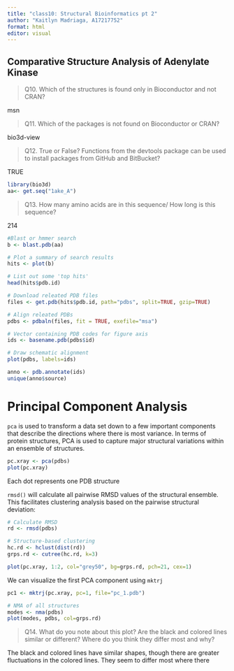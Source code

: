 ```yaml
---
title: "class10: Structural Bioinformatics pt 2"
author: "Kaitlyn Madriaga, A17217752"
format: html
editor: visual
---
```


## Comparative Structure Analysis of Adenylate Kinase

> Q10. Which of the structures is found only in Bioconductor and not CRAN?

msn

> Q11. Which of the packages is not found on Bioconductor or CRAN?

bio3d-view

> Q12. True or False? Functions from the devtools package can be used to install packages from GitHub and BitBucket?

TRUE

```r
library(bio3d)
aa<- get.seq("1ake_A")
```


> Q13. How many amino acids are in this sequence/ How long is this sequence? 

214

```r
#Blast or hmmer search 
b <- blast.pdb(aa)
```
```r
# Plot a summary of search results
hits <- plot(b)
```
```r
# List out some 'top hits'
head(hits$pdb.id)
```
```r
# Download releated PDB files
files <- get.pdb(hits$pdb.id, path="pdbs", split=TRUE, gzip=TRUE)
```

```r
# Align releated PDBs
pdbs <- pdbaln(files, fit = TRUE, exefile="msa")
```

```r
# Vector containing PDB codes for figure axis
ids <- basename.pdb(pdbs$id)

# Draw schematic alignment
plot(pdbs, labels=ids)
```

```r
anno <- pdb.annotate(ids)
unique(anno$source)
```
# Principal Component Analysis

`pca` is used to transform a data set down to a few important components that describe the directions where there is most variance. In terms of protein structures, PCA is used to capture major structural variations within an ensemble of structures.

```r
pc.xray <- pca(pdbs)
plot(pc.xray)
```
Each dot represents one PDB structure

`rmsd()` will calculate all pairwise RMSD values of the structural ensemble. This facilitates clustering analysis based on the pairwise structural deviation:

```r
# Calculate RMSD
rd <- rmsd(pdbs)

# Structure-based clustering
hc.rd <- hclust(dist(rd))
grps.rd <- cutree(hc.rd, k=3)

plot(pc.xray, 1:2, col="grey50", bg=grps.rd, pch=21, cex=1)
```

We can visualize the first PCA component using `mktrj`

```r
pc1 <- mktrj(pc.xray, pc=1, file="pc_1.pdb")
```

```r
# NMA of all structures
modes <- nma(pdbs)
plot(modes, pdbs, col=grps.rd)

```
> Q14. What do you note about this plot? Are the black and colored lines similar or different? Where do you think they differ most and why?

The black and colored lines have similar shapes, though there are greater fluctuations in the colored lines.  They seem to differ most where there 
